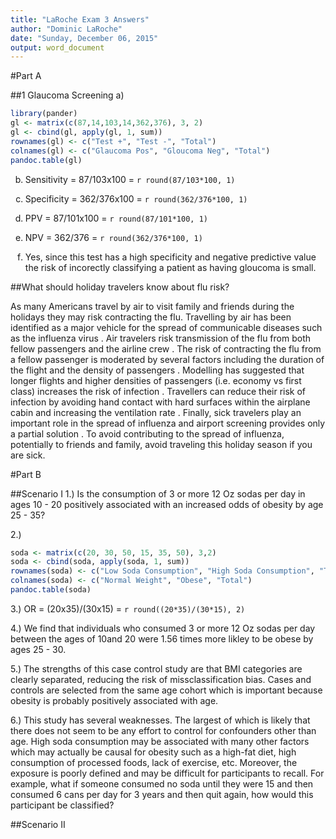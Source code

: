 ```yaml
---
title: "LaRoche Exam 3 Answers"
author: "Dominic LaRoche"
date: "Sunday, December 06, 2015"
output: word_document
---
```


#Part A

##1 Glaucoma Screening
a) 

```r
library(pander)
gl <- matrix(c(87,14,103,14,362,376), 3, 2)
gl <- cbind(gl, apply(gl, 1, sum))
rownames(gl) <- c("Test +", "Test -", "Total")
colnames(gl) <- c("Glaucoma Pos", "Gloucoma Neg", "Total")
pandoc.table(gl)
```

b) Sensitivity = 87/103x100 = `r round(87/103*100, 1)`

c) Specificity = 362/376x100 = `r round(362/376*100, 1)`

d) PPV = 87/101x100 = `r round(87/101*100, 1)`

e) NPV = 362/376 = `r round(362/376*100, 1)`

f) Yes, since this test has a high specificity and negative predictive value the risk of incorectly classifying a patient as having gloucoma is small.

##What should holiday travelers know about flu risk?

As many Americans travel by air to visit family and friends during the holidays they may risk contracting the flu.  Travelling by air has been identified as a major vehicle for the spread of communicable diseases such as the influenza virus \cite{Mangili2015, Grais2004}.  Air travelers risk transmission of the flu from both fellow passengers and the airline crew \cite{Schwartz2012, Wagner2009}.  The risk of contracting the flu from a fellow passenger is moderated by several factors including the duration of the flight and the density of passengers \cite{Wagner2009}.  Modelling has suggested that longer flights and higher densities of passengers (i.e. economy vs first class) increases the risk of infection \cite{Wagner2009}. Travellers can reduce their risk of infection by avoiding hand contact with hard surfaces within the airplane cabin and increasing the ventilation rate \cite{Sze-To2014}.  Finally, sick travelers play an important role in the spread of influenza and airport screening provides only a partial solution \cite{Malone2009}.  To avoid contributing to the spread of influenza, potentially to friends and family, avoid traveling this holiday season if you are sick.

#Part B

##Scenario I
1.) Is the consumption of 3 or more 12 Oz sodas per day in ages 10 - 20  positively associated with an increased odds of obesity by age 25 - 35?

2.)

```r
soda <- matrix(c(20, 30, 50, 15, 35, 50), 3,2)
soda <- cbind(soda, apply(soda, 1, sum))
rownames(soda) <- c("Low Soda Consumption", "High Soda Consumption", "Total")
colnames(soda) <- c("Normal Weight", "Obese", "Total")
pandoc.table(soda)
```

3.) OR = (20x35)/(30x15) = `r round((20*35)/(30*15), 2)`

4.) We find that individuals who consumed 3 or more 12 Oz sodas per day between the ages of 10and 20 were 1.56 times more likley to be obese by ages 25 - 30.

5.) The strengths of this case control study are that BMI categories are clearly separated, reducing the risk of missclassification bias.  Cases and controls are selected from the same age cohort which is important because obesity is probably positively associated with age.

6.) This study has several weaknesses.  The largest of which is likely that there does not seem to be any effort to control for confounders other than age.  High soda consumption may be associated with many other factors which may actually be causal for obesity such as a high-fat diet, high consumption of processed foods, lack of exercise, etc.  Moreover, the exposure is poorly defined and may be difficult for participants to recall.  For example, what if someone consumed no soda until they were 15 and then consumed 6 cans per day for 3 years and then quit again, how would this participant be classified?  

##Scenario II


